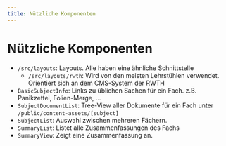 ```yaml
---
title: Nützliche Komponenten
---
```


# Nützliche Komponenten

- `/src/layouts`: Layouts. Alle haben eine ähnliche Schnittstelle
  - `/src/layouts/rwth`: Wird von den meisten Lehrstühlen verwendet. Orientiert sich an dem CMS-System der RWTH
- `BasicSubjectInfo`: Links zu üblichen Sachen für ein Fach. z.B. Panikzettel, Folien-Merge, ...
- `SubjectDocumentList`: Tree-View aller Dokumente für ein Fach unter `/public/content-assets/[subject]`
- `SubjectList`: Auswahl zwischen mehreren Fächern.
- `SummaryList`: Listet alle Zusammenfassungen des Fachs
- `SummaryView`: Zeigt eine Zusammenfassung an.
